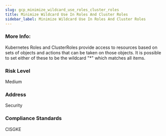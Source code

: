```yaml
---
slug: gcp_minimize_wildcard_use_roles_cluster_roles
title: Minimize Wildcard Use In Roles And Cluster Roles
sidebar_label: Minimize Wildcard Use In Roles And Cluster Roles
---
```


### More Info:

Kubernetes Roles and ClusterRoles provide access to resources based on sets of objects and actions that can be taken on those objects. It is possible to set either of these to be the wildcard "*" which matches all items.

### Risk Level

Medium

### Address

Security

### Compliance Standards

CISGKE

